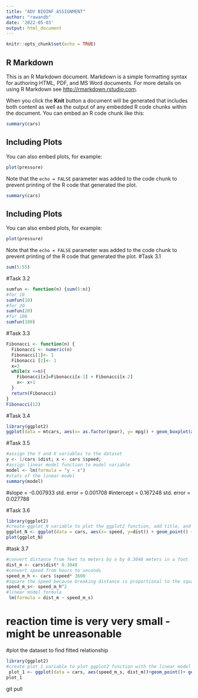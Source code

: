 ```yaml
---
title: "ADV BIOINF ASSIGNMENT"
author: "rawandb"
date: '2022-05-03'
output: html_document
---
```


```r
knitr::opts_chunk$set(echo = TRUE)
```

## R Markdown

This is an R Markdown document. Markdown is a simple formatting syntax for authoring HTML, PDF, and MS Word documents. For more details on using R Markdown see <http://rmarkdown.rstudio.com>.

When you click the **Knit** button a document will be generated that includes both content as well as the output of any embedded R code chunks within the document. You can embed an R code chunk like this:

```r
summary(cars)
```

## Including Plots

You can also embed plots, for example:

```r
plot(pressure)
```

Note that the `echo = FALSE` parameter was added to the code chunk to prevent printing of the R code that generated the plot.


```r
summary(cars)
```

## Including Plots

You can also embed plots, for example:

```r
plot(pressure)
```

Note that the `echo = FALSE` parameter was added to the code chunk to prevent printing of the R code that generated the plot.
#Task 3.1 
```r
sum(5:55)
```

#Task 3.2 
```r
sumfun <- function(n) {sum(5:n)}
#for 10 
sumfun(10)
#for 20 
sumfun(20)
#for 100 
sumfun(100)
```
#Task 3.3 
```r
Fibonacci <- function(n) { 
  Fibonacci <- numeric(n)
  Fibonacci[1]<- 1 
  Fibonacci [2]<- 1 
  x=3 
  while(x <=n){
    Fibonacci[x]=Fibonacci[x-1] + Fibonacci[x-2]
    x<- x+1 
  }
  return(Fibonacci)
}
Fibonacci(12)
```
#Task 3.4 
```r
library(ggplot2)
ggplot(data = mtcars, aes(x= as.factor(gear), y= mpg)) + geom_boxplot(aes(fill= as.factor(gear) )) + ggtitle(" Box plot For Miles per gallon(mpg) as a function of number of gears")
```

#Task 3.5 
```r
#assign the Y and X variables to the dataset 
y <- 1/cars $dist; x <- cars $speed; 
#assign linear model function to model variable 
model <- lm(formula = "y ~ x")
#stats of the linear model 
summary(model)
```
#slope = -0.007933 std. error = 0.001708
#intercept =  0.167248 std. error =  0.027788

#Task 3.6
```r
library(ggplot2) 
#create ggplot_N variable to plot the ggplot2 function, add title, and axises labels 
ggplot_N <- ggplot(data = cars, aes(x= speed, y=dist)) + geom_point() + geom_smooth(method = "lm",formula = "y ~ x")+ ggtitle ("Linear Relationship between breaking distance and speed")+ xlab("speed")+ ylab("dist")
plot(ggplot_N)
```
#task 3.7 
```r
#convert distance from feet to meters by x by 0.3048 meters in a foot 
dist_m <- cars$dist* 0.3048
#convert speed from hours to seconds 
speed_m_h <- cars $speed* 3600
#square the speed because breaking distance is proportional to the square of the speed 
speed_m_s<- speed_m_h^2
#linear model formula 
 lm(formula = dist_m ~ speed_m_s)
```
# reaction time is very very small - might be unreasonable 
#plot the dataset to find fitted relationship
```r
library(ggplot2) 
#create plot_1 variable to plot ggplot2 function with the linear model found above, add title 
 plot_1 <- ggplot(data = cars, aes(speed_m_s, dist_m))+geom_point()+ geom_smooth(method = "lm", formula = dist_m ~ speed_m_s)+ggtitle("Relationship between Breaking Distance and speed")
plot_1 
```
git pull

